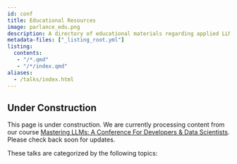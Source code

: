 ```yaml
---
id: conf
title: Educational Resources
image: parlance_edu.png
description: A directory of educational materials regarding applied LLMs.
metadata-files: ["_listing_root.yml"]
listing:
  contents: 
   - "/*.qmd"
   - "/*/index.qmd"
aliases:
  - /talks/index.html
---
```


:::{.callout-caution}
## Under Construction

This page is under construction.  We are currently processing content from our course [Mastering LLMs: A Conference For Developers & Data Scientists](https://maven.com/parlance-labs/fine-tuning).  Please check back soon for updates.
:::

These talks are categorized by the following topics:

